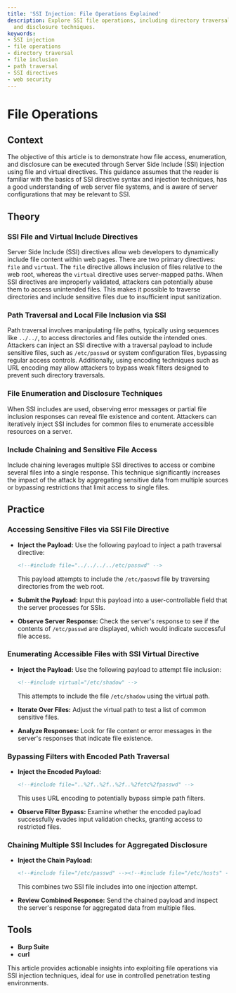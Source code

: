 ```yaml
---
title: 'SSI Injection: File Operations Explained'
description: Explore SSI file operations, including directory traversal, file inclusion,
  and disclosure techniques.
keywords:
- SSI injection
- file operations
- directory traversal
- file inclusion
- path traversal
- SSI directives
- web security
---
```


# File Operations

## Context

The objective of this article is to demonstrate how file access, enumeration, and disclosure can be executed through Server Side Include (SSI) injection using file and virtual directives. This guidance assumes that the reader is familiar with the basics of SSI directive syntax and injection techniques, has a good understanding of web server file systems, and is aware of server configurations that may be relevant to SSI.

## Theory

### SSI File and Virtual Include Directives

Server Side Include (SSI) directives allow web developers to dynamically include file content within web pages. There are two primary directives: `file` and `virtual`. The `file` directive allows inclusion of files relative to the web root, whereas the `virtual` directive uses server-mapped paths. When SSI directives are improperly validated, attackers can potentially abuse them to access unintended files. This makes it possible to traverse directories and include sensitive files due to insufficient input sanitization.

### Path Traversal and Local File Inclusion via SSI

Path traversal involves manipulating file paths, typically using sequences like `../../`, to access directories and files outside the intended ones. Attackers can inject an SSI directive with a traversal payload to include sensitive files, such as `/etc/passwd` or system configuration files, bypassing regular access controls. Additionally, using encoding techniques such as URL encoding may allow attackers to bypass weak filters designed to prevent such directory traversals.

### File Enumeration and Disclosure Techniques

When SSI includes are used, observing error messages or partial file inclusion responses can reveal file existence and content. Attackers can iteratively inject SSI includes for common files to enumerate accessible resources on a server.

### Include Chaining and Sensitive File Access

Include chaining leverages multiple SSI directives to access or combine several files into a single response. This technique significantly increases the impact of the attack by aggregating sensitive data from multiple sources or bypassing restrictions that limit access to single files.

## Practice

### Accessing Sensitive Files via SSI File Directive

- **Inject the Payload:** Use the following payload to inject a path traversal directive:
  ```html
  <!--#include file="../../../../etc/passwd" -->
  ```
  This payload attempts to include the `/etc/passwd` file by traversing directories from the web root.

- **Submit the Payload:** Input this payload into a user-controllable field that the server processes for SSIs.

- **Observe Server Response:** Check the server's response to see if the contents of `/etc/passwd` are displayed, which would indicate successful file access.

### Enumerating Accessible Files with SSI Virtual Directive

- **Inject the Payload:** Use the following payload to attempt file inclusion:
  ```html
  <!--#include virtual="/etc/shadow" -->
  ```
  This attempts to include the file `/etc/shadow` using the virtual path.

- **Iterate Over Files:** Adjust the virtual path to test a list of common sensitive files.

- **Analyze Responses:** Look for file content or error messages in the server's responses that indicate file existence.

### Bypassing Filters with Encoded Path Traversal

- **Inject the Encoded Payload:** 
  ```html
  <!--#include file="..%2f..%2f..%2f..%2fetc%2fpasswd" -->
  ```
  This uses URL encoding to potentially bypass simple path filters.

- **Observe Filter Bypass:** Examine whether the encoded payload successfully evades input validation checks, granting access to restricted files.

### Chaining Multiple SSI Includes for Aggregated Disclosure

- **Inject the Chain Payload:**
  ```html
  <!--#include file="/etc/passwd" --><!--#include file="/etc/hosts" -->
  ```
  This combines two SSI file includes into one injection attempt.

- **Review Combined Response:** Send the chained payload and inspect the server's response for aggregated data from multiple files.

## Tools

- **Burp Suite**
- **curl** 

This article provides actionable insights into exploiting file operations via SSI injection techniques, ideal for use in controlled penetration testing environments.